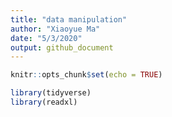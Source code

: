 ```yaml
---
title: "data manipulation"
author: "Xiaoyue Ma"
date: "5/3/2020"
output: github_document
---
```


```r
knitr::opts_chunk$set(echo = TRUE)

library(tidyverse)
library(readxl)
```

